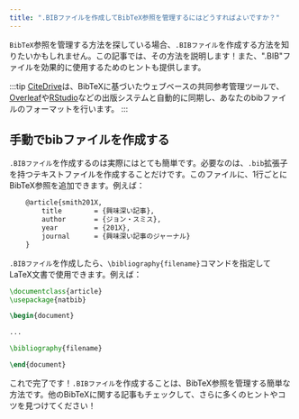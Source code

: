 ```yaml
---
title: ".BIBファイルを作成してBibTeX参照を管理するにはどうすればよいですか？"
---
```



`BibTeX`参照を管理する方法を探している場合、`.BIBファイル`を作成する方法を知りたいかもしれません。この記事では、その方法を説明します！また、".BIB"ファイルを効果的に使用するためのヒントも提供します。

:::tip
[CiteDrive](https://www.citedrive.com/)は、BibTeXに基づいたウェブベースの共同参考管理ツールで、[Overleaf](https://www.overleaf.com/blog/citedrive-easy-reference-management-for-overleaf)や[RStudio](https://citedrive.medium.com/bibliography-management-in-r-markdown-with-citedrive-and-rstudio-2585699dd619)などの出版システムと自動的に同期し、あなたのbibファイルのフォーマットを行います。
:::

<CiteDrive />

## 手動でbibファイルを作成する

`.BIBファイル`を作成するのは実際にはとても簡単です。必要なのは、`.bib`拡張子を持つテキストファイルを作成することだけです。このファイルに、1行ごとにBibTeX参照を追加できます。例えば：

```latex
	@article{smith201X,
		title        = {興味深い記事},
		author       = {ジョン・スミス},
		year         = {201X},
		journal      = {興味深い記事のジャーナル}
	}
```

`.BIBファイル`を作成したら、` \bibliography{filename} `コマンドを指定してLaTeX文書で使用できます。例えば：

```latex
\documentclass{article}
\usepackage{natbib}

\begin{document}

...

\bibliography{filename}

\end{document}
```

これで完了です！`.BIBファイル`を作成することは、BibTeX参照を管理する簡単な方法です。他のBibTeXに関する記事もチェックして、さらに多くのヒントやコツを見つけてください！